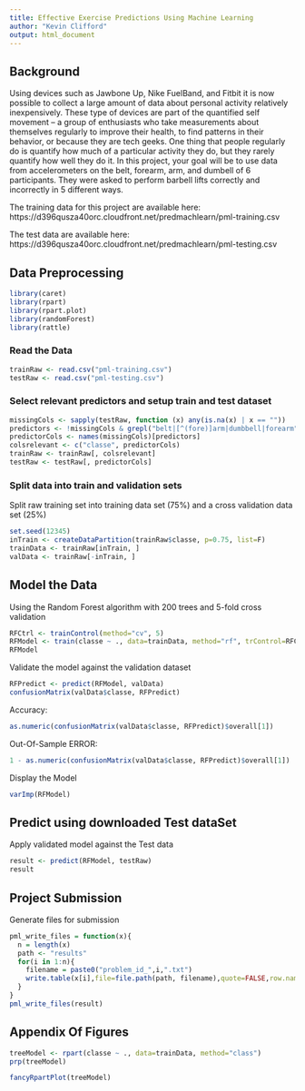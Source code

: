 ```yaml
---
title: Effective Exercise Predictions Using Machine Learning
author: "Kevin Clifford"
output: html_document
---
```


## Background  
Using devices such as Jawbone Up, Nike FuelBand, and Fitbit it is now possible to collect a large amount of data about personal activity relatively inexpensively. These type of devices are part of the quantified self movement – a group of enthusiasts who take measurements about themselves regularly to improve their health, to find patterns in their behavior, or because they are tech geeks. One thing that people regularly do is quantify how much of a particular activity they do, but they rarely quantify how well they do it. In this project, your goal will be to use data from accelerometers on the belt, forearm, arm, and dumbell of 6 participants. They were asked to perform barbell lifts correctly and incorrectly in 5 different ways.


The training data for this project are available here:
https://d396qusza40orc.cloudfront.net/predmachlearn/pml-training.csv

The test data are available here:
https://d396qusza40orc.cloudfront.net/predmachlearn/pml-testing.csv


## Data Preprocessing  
```r
library(caret)
library(rpart)
library(rpart.plot)
library(randomForest)
library(rattle)
```

### Read the Data
```r
trainRaw <- read.csv("pml-training.csv")
testRaw <- read.csv("pml-testing.csv")
```

### Select relevant predictors and setup train and test dataset
```r
missingCols <- sapply(testRaw, function (x) any(is.na(x) | x == ""))
predictors <- !missingCols & grepl("belt|[^(fore)]arm|dumbbell|forearm", names(missingCols))
predictorCols <- names(missingCols)[predictors]
colsrelevant <- c("classe", predictorCols)
trainRaw <- trainRaw[, colsrelevant]
testRaw <- testRaw[, predictorCols]
```

### Split data into train and validation sets
Split raw training set into training data set (75%) and a cross validation data set (25%)
```r
set.seed(12345) 
inTrain <- createDataPartition(trainRaw$classe, p=0.75, list=F)
trainData <- trainRaw[inTrain, ]
valData <- trainRaw[-inTrain, ]
```
## Model the Data
Using the Random Forest algorithm with 200 trees and 5-fold cross validation 
```r
RFCtrl <- trainControl(method="cv", 5)
RFModel <- train(classe ~ ., data=trainData, method="rf", trControl=RFCtrl, ntree=200)
RFModel
```
Validate the model against the validation dataset 
```r
RFPredict <- predict(RFModel, valData)
confusionMatrix(valData$classe, RFPredict)
```
Accuracy:
```r
as.numeric(confusionMatrix(valData$classe, RFPredict)$overall[1])
```
Out-Of-Sample ERROR:
```r
1 - as.numeric(confusionMatrix(valData$classe, RFPredict)$overall[1])
```
Display the Model
```r
varImp(RFModel)
```
## Predict using downloaded Test dataSet
Apply validated model against the Test data
```r
result <- predict(RFModel, testRaw)
result
``` 
## Project Submission 
Generate files for submission
```r
pml_write_files = function(x){
  n = length(x)
  path <- "results"
  for(i in 1:n){
    filename = paste0("problem_id_",i,".txt")
    write.table(x[i],file=file.path(path, filename),quote=FALSE,row.names=FALSE,col.names=FALSE)
  }
}
pml_write_files(result)
```  
## Appendix Of Figures

```r
treeModel <- rpart(classe ~ ., data=trainData, method="class")
prp(treeModel) 
```

```r
fancyRpartPlot(treeModel) 
```